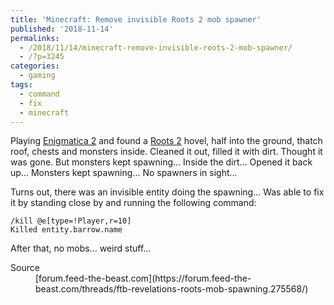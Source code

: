 ```yaml
---
title: 'Minecraft: Remove invisible Roots 2 mob spawner'
published: '2018-11-14'
permalinks:
  - /2018/11/14/minecraft-remove-invisible-roots-2-mob-spawner/
  - /?p=3245
categories:
  - gaming
tags:
  - command
  - fix
  - minecraft
---
```


Playing [Enigmatica 2](https://minecraft.curseforge.com/projects/enigmatica2) and found a [Roots 2](https://minecraft.curseforge.com/projects/roots) hovel, half into the ground, thatch roof, chests and monsters inside. Cleaned it out, filled it with dirt. Thought it was gone. But monsters kept spawning... Inside the dirt... Opened it back up... Monsters kept spawning... No spawners in sight...

Turns out, there was an invisible entity doing the spawning... Was able to fix it by standing close by and running the following command:

```text
/kill @e[type=!Player,r=10]
Killed entity.barrow.name
```

After that, no mobs... weird stuff...

<Note>
  <dl>
    <dt>Source</dt>
    <dd>
      [forum.feed-the-beast.com](https://forum.feed-the-beast.com/threads/ftb-revelations-roots-mob-spawning.275568/)
    </dd>
  </dl>
</Note>
